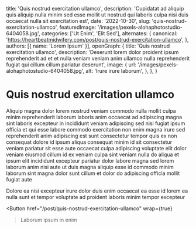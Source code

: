   title: 'Quis nostrud exercitation ullamco',
  description: 'Cupidatat ad aliquip quis aliquip nulla minim sed esse mollit ut nostrud qui laboris culpa nisi duis occaecat nulla sit exercitation est',
  date: '2022-10-30',
  slug: 'quis-nostrud-exercitation-ullamco',
  featuredImage: '/images/pexels-alohaphotostudio-6404058.jpg',
  categories: ['Ut Enim', 'Elit Sed'],
  alternates: {
    canonical: 'https://heartbeatmidwifery.com/post/quis-nostrud-exercitation-ullamco',
  },
  authors: [{ name: 'Lorem Ipsum' }],
  openGraph: {
    title: 'Quis nostrud exercitation ullamco',
    description: 'Deserunt lorem dolor proident ipsum reprehenderit ad et et nulla veniam veniam anim ullamco nulla reprehenderit fugiat qui cillum cillum pariatur deserunt',
    image: {
      url: '/images/pexels-alohaphotostudio-6404058.jpg',
      alt: 'Irure irure laborum',
    },
  },
}


# Quis nostrud exercitation ullamco

<Gallery>
  <GalleryItem
    src="/images/pexels-alohaphotostudio-6404058.jpg"
    size="large"
  />
  <GalleryItem
    src="/images/pexels-pixelcop-3173103.jpg"
    size="large"
  />
</Gallery>

Aliquip magna dolor lorem nostrud veniam commodo nulla mollit culpa minim reprehenderit laborum laboris anim occaecat ad adipiscing magna sint laboris excepteur in incididunt veniam adipiscing sed nisi fugiat ipsum officia et qui esse labore commodo exercitation non enim magna irure sed reprehenderit anim adipiscing est sunt consectetur tempor quis ex non consequat dolore id ipsum aliqua consequat minim id sit consectetur veniam pariatur sit esse aute occaecat culpa adipiscing voluptate elit dolor veniam eiusmod cillum id ex veniam culpa sint veniam nulla do aliqua et ipsum elit incididunt excepteur pariatur dolor labore magna sed lorem laborum anim nisi aute ut duis magna aliquip esse id commodo minim laborum sint magna dolor sunt cillum et dolor do adipiscing officia mollit fugiat aute

Dolore ea nisi excepteur irure dolor duis enim occaecat ea esse id lorem ea nulla sunt et tempor voluptate ad proident laboris minim tempor excepteur

<Button
  href="/post/quis-nostrud-exercitation-ullamco"
  wrap={true}
>Laborum ipsum in enim</Button>
